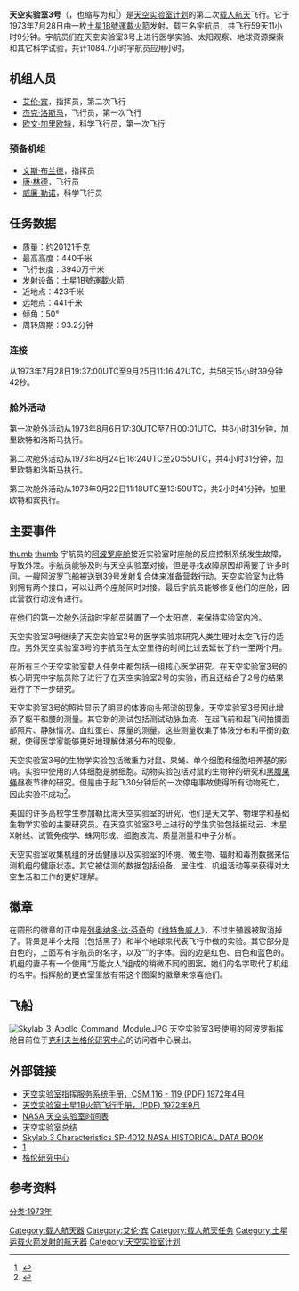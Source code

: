 {{refimprove|time=2015-12-14T08:31:48+00:00}}
'''天空实验室3号'''（{{lang|en|Skylab 3}}，也缩写为{{lang|en|SL-3}}和{{lang|en|SLM-2}}<ref>{{cite web |url=http://williampogue.com/skylab-numbering-mixup.html |title=Skylab Numbering Fiasco |accessdate=2009年2月7日 |year=2007年 |work=Living in Space |publisher=William Pogue Official WebSite |archiveurl=https://www.webcitation.org/5eQBxNHqp?url=http://williampogue.com/skylab-numbering-mixup.html |archivedate=2009年2月8日 |deadurl=yes }}</ref>）是[[天空实验室计划|天空实验室计划]]的第二次[[载人航天|载人航天]]飞行。它于1973年7月28日由一枚[[土星1B號運載火箭|土星1B號運載火箭]]发射，载三名宇航员，共飞行59天11小时9分钟。宇航员们在天空实验室3号上进行医学实验、太阳观察、地球资源探索和其它科学试验，共计1084.7小时宇航员应用小时。

==机组人员==
*[[艾伦·宾|艾伦·宾]]，指挥员，第二次飞行
*[[杰克·洛斯马|杰克·洛斯马]]，飞行员，第一次飞行
*[[欧文·加里欧特|欧文·加里欧特]]，科学飞行员，第一次飞行

===预备机组===
*[[文斯·布兰德|文斯·布兰德]]，指挥员
*[[唐·林德|唐·林德]]，飞行员
*[[威廉·勒诺|威廉·勒诺]]，科学飞行员

==任务数据==
*质量：约20121千克
*最高高度：440千米
*飞行长度：3940万千米
*发射设备：土星1B號運載火箭
*近地点：423千米
*远地点：441千米
*倾角：50°
*周转周期：93.2分钟

===连接===
从1973年7月28日19:37:00UTC至9月25日11:16:42UTC，共58天15小时39分钟42秒。

===舱外活动===
第一次舱外活动从1973年8月6日17:30UTC至7日00:01UTC，共6小时31分钟，加里欧特和洛斯马执行。

第二次舱外活动从1973年8月24日16:24UTC至20:55UTC，共4小时31分钟，加里欧特和洛斯马执行。

第三次舱外活动从1973年9月22日11:18UTC至13:59UTC，共2小时41分钟，加里欧特和宾执行。

==主要事件==
[[文件:Skylab_3_Close-Up_-_GPN-2000-001711.jpg|thumb]]
[[文件:SL3-117-2099.jpg|thumb]]
宇航员的[[阿波罗计划|阿波罗座舱]]接近实验室时座舱的反应控制系统发生故障，导致外泄。宇航员能够及时与天空实验室对接，但是寻找故障原因却需要了许多时间。一艘阿波罗飞船被送到39号发射复合体来准备营救行动。天空实验室为此特别拥有两个接口，可以让两个座舱同时对接。最后宇航员能够修复他们的座舱，因此营救行动没有进行。

在他们的第一次[[舱外活动|舱外活动]]时宇航员装置了一个太阳遮，来保持实验室内冷。

天空实验室3号继续了天空实验室2号的医学实验来研究人类生理对太空飞行的适应。另外天空实验室3号的宇航员在太空里待的时间比过去延长了约一至两个月。

在所有三个天空实验室载人任务中都包括一组核心医学研究。在天空实验室3号的核心研究中宇航员除了进行了在天空实验室2号的实验，而且还结合了2号的结果进行了下一步研究。

天空实验室3号的照片显示了明显的体液向头部流的现象。天空实验室3号因此增添了躯干和腰的测量。其它新的测试包括测试动脉血流、在起飞前和起飞间拍摄面部照片、静脉情况、血红蛋白、尿量的测量。这些测量收集了体液分布和平衡的数据，使得医学家能够更好地理解体液分布的现象。

天空实验室3号的生物学实验包括微重力对鼠、果蝇、单个细胞和细胞培养基的影响。实验中使用的人体细胞是肺细胞。动物实验包括对鼠的生物钟的研究和[[黑腹果蝇|黑腹果蝇]]昼夜节律的研究。但是由于起飞30分钟后的一次停电事故使得所有动物死亡，因此实验不成功<ref>{{cite web |url=http://lis.arc.nasa.gov/lis/Programs/Skylab/Skylab_3/Skylab_3.html |title=Programs, Missions, and Payloads - Skylab 3 |accessdate=2009年2月9日 |last=Souza |first=Kenneth |coauthors=Hogan, Robert; Ballard, Rodney |year=1995年 |work=Life into Space: Space Life Sciences Experiment |publisher=NASA |deadurl=yes |archiveurl=https://web.archive.org/web/20090321010411/http://lis.arc.nasa.gov/lis/Programs/Skylab/Skylab_3/Skylab_3.html |archivedate=2009年3月21日 }}</ref>。

美国的许多高校学生参加勒比海天空实验室的研究，他们是天文学、物理学和基础生物学实验的主要研究员。在天空实验室3号上进行的学生实验包括振动云、木星X射线、试管免疫学、蛛网形成、细胞液流、质量测量和中子分析。

天空实验室收集机组的牙齿健康以及实验室的环境、微生物、辐射和毒剂数据来估测机组的健康状态。其它被估测的数据包括设备、居住性、机组活动等来获得对太空生活和工作的更好理解。

==徽章==
在圆形的徽章的正中是[[列奥纳多·达·芬奇|列奥纳多·达·芬奇]]的《[[维特鲁威人|维特鲁威人]]》，不过生殖器被取消掉了。背景是半个太阳（包括黑子）和半个地球来代表飞行中做的实验。其它部分是白色的，上面写有宇航员的名字，以及“{{lang|en|Skylab III}}”的字体。园的边是红色、白色和蓝色的。机组的妻子有一个使用“万能女人”组成的稍微不同的图案。她们的名字取代了机组的名字。指挥舱的更衣室里放有带这个图案的徽章来惊喜他们。

==飞船==
[[File:Skylab_3_Apollo_Command_Module.JPG|thumb]]
天空实验室3号使用的阿波罗指挥舱目前位于[[克利夫兰_(俄亥俄州)|克利夫兰]][[格伦研究中心|格伦研究中心]]的访问者中心展出。

==外部链接==
*[http://ntrs.nasa.gov/archive/nasa/casi.ntrs.nasa.gov/19720067844_1972067844.pdf 天空实验室指挥服务系统手册，CSM 116 - 119 (PDF) 1972年4月]{{Wayback|url=http://ntrs.nasa.gov/archive/nasa/casi.ntrs.nasa.gov/19720067844_1972067844.pdf |date=20110927001557 }}
*[http://ntrs.nasa.gov/archive/nasa/casi.ntrs.nasa.gov/19740021163_1974021163.pdf 天空实验室土星1B火箭飞行手册，(PDF) 1972年9月]{{Wayback|url=http://ntrs.nasa.gov/archive/nasa/casi.ntrs.nasa.gov/19740021163_1974021163.pdf |date=20110927001629 }}
*[http://history.nasa.gov/SP-4011/contents.htm NASA 天空实验室时间表]{{WebCite|url=https://www.webcitation.org/6BD0j2BIq?url=http://history.nasa.gov/SP-4011/contents.htm |date=20121006095742 |dateformat=iso }}
*[http://history.nasa.gov/SP-4011/app2.htm 天空实验室总结]{{Wayback|url=http://history.nasa.gov/SP-4011/app2.htm |date=20120404003233 }}
*[http://history.nasa.gov/SP-4012/vol3/table2.50.htm Skylab 3 Characteristics SP-4012 NASA HISTORICAL DATA BOOK]{{Wayback|url=http://history.nasa.gov/SP-4012/vol3/table2.50.htm |date=20120211144750 }}
*[https://web.archive.org/web/20120204072013/http://lsda.jsc.nasa.gov/skylab/skylab3.stm]
*[http://www.nasa.gov/centers/glenn/home/index.html 格伦研究中心]{{Wayback|url=http://www.nasa.gov/centers/glenn/home/index.html |date=20120317110816 }}

==参考资料==
{{reflist}}

{{阿波罗计划}}

[[Category:载人航天器|Category:载人航天器]]
[[Category:艾伦·宾|Category:艾伦·宾]]
[[分类:1973年|分类:1973年]]
[[Category:载人航天任务|Category:载人航天任务]]
[[Category:土星运载火箭发射的航天器|Category:土星运载火箭发射的航天器]]
[[Category:天空实验室计划|Category:天空实验室计划]]